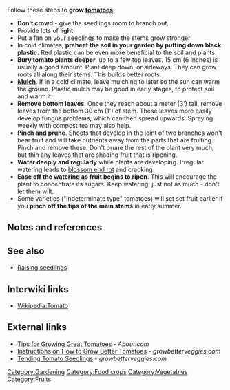 Follow these steps to '''grow [[tomatoes]]''':
* '''Don’t crowd''' - give the seedlings room to branch out.
* Provide lots of '''light'''.
* Put a fan on your [[seedlings]] to make the stems grow stronger
* In cold climates, '''preheat the soil in your garden by putting down black plastic.''' Red plastic can be even more beneficial to the soil and plants.{{expand}}
* '''Bury tomato plants deeper''', up to a few top leaves. 15 cm (6 inches) is usually a good amount. Plant deep down, or sideways. They can grow roots all along their stems. This builds better roots.
* '''[[Mulch]]'''. If in a cold climate, leave mulching to later so the sun can warm the ground. Plastic mulch may be good in early stages, to protect soil and warm it.
* '''Remove  bottom leaves'''. Once they reach about a meter (3') tall, remove leaves from the bottom 30 cm (1') of stem. These leaves more easily develop fungus problems, which can then spread upwards. Spraying weekly with compost tea may also help.
* '''Pinch and prune'''. Shoots that develop in the joint of two branches won't bear fruit and will take nutrients away from the parts that are fruiting. Pinch and remove these. Don't prune the rest of the plant very much, but thin any leaves that are shading fruit that is ripening.
* '''Water deeply and regularly''' while plants are developing. Irregular watering leads to [[blossom end rot]] and cracking. 
* '''Ease off the watering as fruit begins to ripen'''. This will encourage the plant to concentrate its sugars. Keep watering, just not as much - don't let them wilt.
* Some varieties ("indeterminate type" tomatoes) will set set fruit earlier if you '''pinch off the tips of the main stems''' in early summer. 

== Notes and references ==
{{reflist}}

== See also ==

* [[Raising seedlings]]

== Interwiki links ==

* [[Wikipedia:Tomato]]

== External links ==
{{add links}}

* [http://gardening.about.com/od/growingtips/tp/Tomato_Tips.htm Tips for Growing Great Tomatoes] - ''About.com''
* [http://www.growbetterveggies.com/growbetterveggies/instructions-on-how-to-gr.html Instructions on How to Grow Better Tomatoes] - ''growbetterveggies.com''
* [http://www.growbetterveggies.com/growbetterveggies/2009/02/tending-tomato-seedlings.html Tending Tomato Seedlings] - ''growbetterveggies.com''

{{stub}}


[[Category:Gardening]]
[[Category:Food crops]]
[[Category:Vegetables]]
[[Category:Fruits]]